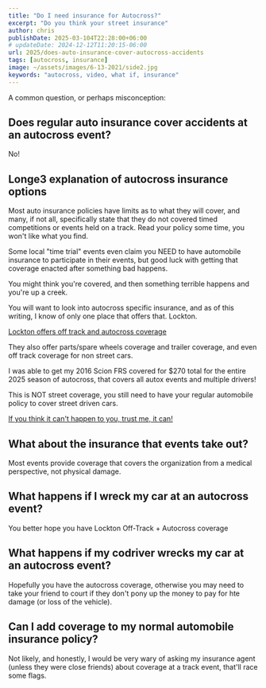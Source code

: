 ```yaml
---
title: "Do I need insurance for Autocross?"
excerpt: "Do you think your street insurance"
author: chris
publishDate: 2025-03-104T22:28:00+06:00
# updateDate: 2024-12-12T11:20:15-06:00
url: 2025/does-auto-insurance-cover-autocross-accidents
tags: [autocross, insurance]
image: ~/assets/images/6-13-2021/side2.jpg
keywords: "autocross, video, what if, insurance"
---
```

A common question, or perhaps misconception:

## Does regular auto insurance cover accidents at an autocross event?

No!

## Longe3 explanation of autocross insurance options

Most auto insurance policies have limits as to what they will cover, and many, if not all, specifically state that they do not covered timed competitions or events held on a track. Read your policy some time, you won't like what you find.

Some local "time trial" events even claim you NEED to have automobile insurance to participate in their events, but good luck with getting that coverage enacted after something bad happens.

You might think you're covered, and then something terrible happens and you're up a creek.

You will want to look into autocross specific insurance, and as of this writing, I know of only one place that offers that. Lockton. 

[Lockton offers off track and autocross coverage](https://autocross.locktonmotorsports.com/)

They also offer parts/spare wheels coverage and trailer coverage, and even off track coverage for non street cars.

I was able to get my 2016 Scion FRS covered for $270 total for the entire 2025 season of autocross, that covers all autox events and multiple drivers!

This is NOT street coverage, you still need to have your regular automobile policy to cover street driven cars. 

[If you think it can't happen to you, trust me, it can!](https://www.autocrossblog.com/2022/autocross-accident-why-you-need-autocross-insurance)

## What about the insurance that events take out?
Most events provide coverage that covers the organization from a medical perspective, not physical damage.

## What happens if I wreck my car at an autocross event?
You better hope you have Lockton Off-Track + Autocross coverage 

## What happens if my codriver wrecks my car at an autocross event?
Hopefully you have the autocross coverage, otherwise you may need to take your friend to court if they don't pony up the money to pay for hte damage (or loss of the vehicle).

## Can I add coverage to my normal automobile insurance policy?
Not likely, and honestly, I would be very wary of asking my insurance agent (unless they were close friends) about coverage at a track event, that'll race some flags.